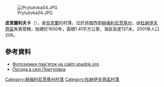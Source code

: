 [[Image:Prytulivka04.JPG|right]]

'''皮里圖利夫卡'''（{{lang-uk|Притулівка}}），是[[烏克蘭|烏克蘭]]的村落，位於該國西部[[赫梅利尼茨基州|赫梅利尼茨基州]]，由[[杜納伊夫齊區|杜納伊夫齊區]]負責管轄，始建於1600年，面積1.41平方公里，海拔高度137米，2001年人口206。

{{coord|48|48|26|N|27|5|54|E|scale:100000|display=title}}

==參考資料==
* [http://spadok.org/katalog/chmelnytska-obl/novoushytskyj-rajon Фотознімки пам'яток на сайті spadok.org]
* [http://weather.in.ua/ua/hmel'nickaja/21657 Погода в селі Притулівка] {{Wayback|url=http://weather.in.ua/ua/hmel%27nickaja/21657 |date=20111220112258 }}

{{DEFAULTSORT:Притулівка}}
[[Category:赫梅利尼茨基州村落|Category:赫梅利尼茨基州村落]]
[[Category:杜納伊夫齊區村落|Category:杜納伊夫齊區村落]]


{{Khmelnytskyi-geo-stub}}